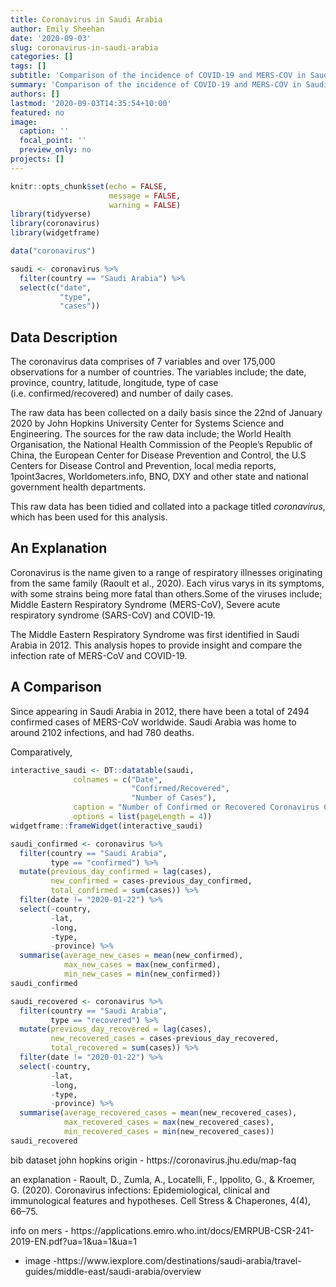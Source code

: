```yaml
---
title: Coronavirus in Saudi Arabia
author: Emily Sheehan
date: '2020-09-03'
slug: coronavirus-in-saudi-arabia
categories: []
tags: []
subtitle: 'Comparison of the incidence of COVID-19 and MERS-COV in Saudi Arabia'
summary: 'Comparison of the incidence of COVID-19 and MERS-COV in Saudi Arabia'
authors: []
lastmod: '2020-09-03T14:35:54+10:00'
featured: no
image:
  caption: ''
  focal_point: ''
  preview_only: no
projects: []
---
```


```r
knitr::opts_chunk$set(echo = FALSE,
                      message = FALSE,
                      warning = FALSE)
library(tidyverse)
library(coronavirus)
library(widgetframe)
```

```r
data("coronavirus")
```

```r
saudi <- coronavirus %>%
  filter(country == "Saudi Arabia") %>%
  select(c("date",
           "type",
           "cases")) 
```

## Data Description

The coronavirus data comprises of 7 variables and over 175,000 observations for a number of countries. The variables include; the date, province, country, latitude, longitude, type of case (i.e. confirmed/recovered) and number of daily cases. 

The raw data has been collected on a daily basis since the 22nd of January 2020 by John Hopkins University Center for Systems Science and Engineering. The sources for the raw data include; the World Health Organisation, the National Health Commission of the People’s Republic of China, the European Center for Disease Prevention and Control, the U.S Centers for Disease Control and Prevention, local media reports, 1point3acres, Worldometers.info, BNO, DXY and other state and national government health departments.

This raw data has been tidied and collated into a package titled _coronavirus_, which has been used for this analysis. 

## An Explanation 

Coronavirus is the name given to a range of respiratory illnesses originating from the same family (Raoult et al., 2020). Each virus varys in its symptoms, with some strains being more fatal than others.Some of the viruses include; Middle Eastern Respiratory Syndrome (MERS-CoV), Severe acute respiratory syndrome (SARS-CoV) and COVID-19. 

The Middle Eastern Respiratory Syndrome was first identified in Saudi Arabia in 2012. This analysis hopes to provide insight and compare the infection rate of MERS-CoV and COVID-19. 

## A Comparison

Since appearing in Saudi Arabia in 2012, there have been a total of 2494 confirmed cases of MERS-CoV worldwide. Saudi Arabia was home to around 2102 infections, and had 780 deaths.

Comparatively, 
 



```r
interactive_saudi <- DT::datatable(saudi,
              colnames = c("Date",
                           "Confirmed/Recovered",
                           "Number of Cases"),
              caption = "Number of Confirmed or Recovered Coronavirus Cases on a given Date in Saudi Arabia", 
              options = list(pageLength = 4))
widgetframe::frameWidget(interactive_saudi)
```

```r
saudi_confirmed <- coronavirus %>%
  filter(country == "Saudi Arabia",
         type == "confirmed") %>%
  mutate(previous_day_confirmed = lag(cases),
         new_confirmed = cases-previous_day_confirmed,
         total_confirmed = sum(cases)) %>%
  filter(date != "2020-01-22") %>%
  select(-country,
         -lat,
         -long,
         -type,
         -province) %>%
  summarise(average_new_cases = mean(new_confirmed),
            max_new_cases = max(new_confirmed),
            min_new_cases = min(new_confirmed))
saudi_confirmed
```

```r
saudi_recovered <- coronavirus %>%
  filter(country == "Saudi Arabia",
         type == "recovered") %>%
  mutate(previous_day_recovered = lag(cases),
         new_recovered_cases = cases-previous_day_recovered,
         total_recovered = sum(cases)) %>%
  filter(date != "2020-01-22") %>%
  select(-country,
         -lat,
         -long,
         -type,
         -province) %>%
  summarise(average_recovered_cases = mean(new_recovered_cases),
            max_recovered_cases = max(new_recovered_cases),
            min_recovered_cases = min(new_recovered_cases))
saudi_recovered
```


bib
dataset 
john hopkins origin - https://coronavirus.jhu.edu/map-faq

an explanation - Raoult, D., Zumla, A., Locatelli, F., Ippolito, G., & Kroemer, G. (2020). Coronavirus infections: Epidemiological, clinical and immunological features and hypotheses. Cell Stress & Chaperones, 4(4), 66–75.

info on mers - https://applications.emro.who.int/docs/EMRPUB-CSR-241-2019-EN.pdf?ua=1&ua=1&ua=1


- image -https://www.iexplore.com/destinations/saudi-arabia/travel-guides/middle-east/saudi-arabia/overview
